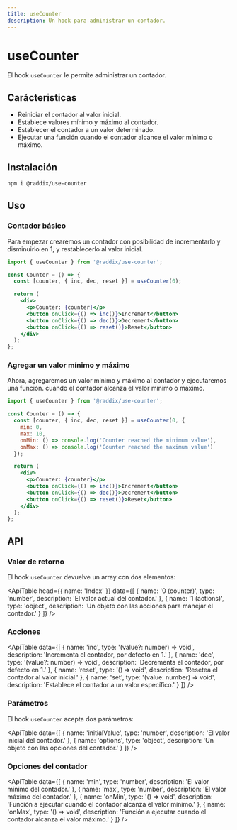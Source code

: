 ```yaml
---
title: useCounter
description: Un hook para administrar un contador.
---
```


# useCounter

El hook `useCounter` le permite administrar un contador.

## Carácteristicas

- Reiniciar el contador al valor inicial.
- Establece valores mínimo y máximo al contador.
- Establecer el contador a un valor determinado.
- Ejecutar una función cuando el contador alcance el valor mínimo o máximo.

## Instalación

```sh
npm i @raddix/use-counter
```

## Uso

### Contador básico

Para empezar crearemos un contador con posibilidad de incrementarlo y disminuirlo
en 1, y restablecerlo al valor inicial.

```jsx
import { useCounter } from '@raddix/use-counter';

const Counter = () => {
  const [counter, { inc, dec, reset }] = useCounter(0);

  return (
    <div>
      <p>Counter: {counter}</p>
      <button onClick={() => inc()}>Increment</button>
      <button onClick={() => dec()}>Decrement</button>
      <button onClick={() => reset()}>Reset</button>
    </div>
  );
};
```

### Agregar un valor mínimo y máximo

Ahora, agregaremos un valor mínimo y máximo al contador y ejecutaremos una función.
cuando el contador alcanza el valor mínimo o máximo.

```jsx
import { useCounter } from '@raddix/use-counter';

const Counter = () => {
  const [counter, { inc, dec, reset }] = useCounter(0, {
    min: 0,
    max: 10,
    onMin: () => console.log('Counter reached the minimum value'),
    onMax: () => console.log('Counter reached the maximum value')
  });

  return (
    <div>
      <p>Counter: {counter}</p>
      <button onClick={() => inc()}>Increment</button>
      <button onClick={() => dec()}>Decrement</button>
      <button onClick={() => reset()}>Reset</button>
    </div>
  );
};
```

## API

### Valor de retorno

El hook `useCounter` devuelve un array con dos elementos:

<ApiTable
  head={{ name: 'Index' }}
  data={[
    {
      name: '0 (counter)',
      type: 'number',
      description: 'El valor actual del contador.'
    },
    {
      name: '1 (actions)',
      type: 'object',
      description: 'Un objeto con las acciones para manejar el contador.'
    }
  ]}
/>

### Acciones

<ApiTable
  data={[
    {
      name: 'inc',
      type: '(value?: number) => void',
      description: 'Incrementa el contador, por defecto en 1.'
    },
    {
      name: 'dec',
      type: '(value?: number) => void',
      description: 'Decrementa el contador, por defecto en 1.'
    },
    {
      name: 'reset',
      type: '() => void',
      description: 'Resetea el contador al valor inicial.'
    },
    {
      name: 'set',
      type: '(value: number) => void',
      description: 'Establece el contador a un valor específico.'
    }
  ]}
/>

### Parámetros

El hook `useCounter` acepta dos parámetros:

<ApiTable
  data={[
    {
      name: 'initialValue',
      type: 'number',
      description: 'El valor inicial del contador.'
    },
    {
      name: 'options',
      type: 'object',
      description: 'Un objeto con las opciones del contador.'
    }
  ]}
/>

### Opciones del contador

<ApiTable
  data={[
    {
      name: 'min',
      type: 'number',
      description: 'El valor mínimo del contador.'
    },
    {
      name: 'max',
      type: 'number',
      description: 'El valor máximo del contador.'
    },
    {
      name: 'onMin',
      type: '() => void',
      description:
        'Función a ejecutar cuando el contador alcanza el valor mínimo.'
    },
    {
      name: 'onMax',
      type: '() => void',
      description:
        'Función a ejecutar cuando el contador alcanza el valor máximo.'
    }
  ]}
/>
